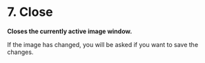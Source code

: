 = 7. Close =

'''Closes the currently active image window.'''

If the image has changed, you will be asked if you want to save the changes.
